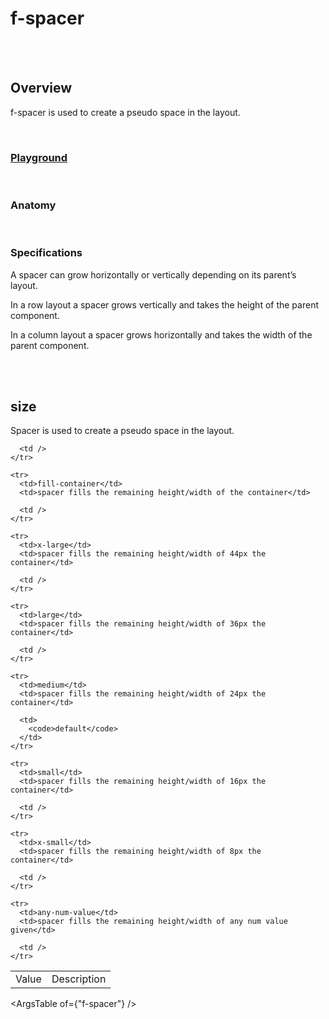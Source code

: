 
<Meta of={FSpacerStories} />

# f-spacer

<br />

<br />

## Overview

<f-divider />

f-spacer is used to create a pseudo space in the layout.

<br />

### [Playground](/story/components-f-spacer--playground)

<Canvas>
  <Story of={FSpacerStories.Playground} />
</Canvas>

<br />

### Anatomy

<Story of={FSpacerStories.Anatomy} />

<br />

### Specifications

<f-divider />

A spacer can grow horizontally or vertically depending on its parent’s layout.

In a row layout a spacer grows vertically and takes the height of the parent component.

In a column layout a spacer grows horizontally and takes the width of the parent component.

<br />

<Story of={FSpacerStories.Specifications} />

<br />

## size

<f-divider />

Spacer is used to create a pseudo space in the layout.

<Canvas>
  <Story of={FSpacerStories.Size} />
</Canvas>

<table className="custom-table">
  <tbody>
    <tr>
      <td>Value</td>
      <td>Description</td>

      <td />
    </tr>

    <tr>
      <td>fill-container</td>
      <td>spacer fills the remaining height/width of the container</td>

      <td />
    </tr>

    <tr>
      <td>x-large</td>
      <td>spacer fills the remaining height/width of 44px the container</td>

      <td />
    </tr>

    <tr>
      <td>large</td>
      <td>spacer fills the remaining height/width of 36px the container</td>

      <td />
    </tr>

    <tr>
      <td>medium</td>
      <td>spacer fills the remaining height/width of 24px the container</td>

      <td>
        <code>default</code>
      </td>
    </tr>

    <tr>
      <td>small</td>
      <td>spacer fills the remaining height/width of 16px the container</td>

      <td />
    </tr>

    <tr>
      <td>x-small</td>
      <td>spacer fills the remaining height/width of 8px the container</td>

      <td />
    </tr>

    <tr>
      <td>any-num-value</td>
      <td>spacer fills the remaining height/width of any num value given</td>

      <td />
    </tr>
  </tbody>
</table>

<ArgsTable of={"f-spacer"} />
